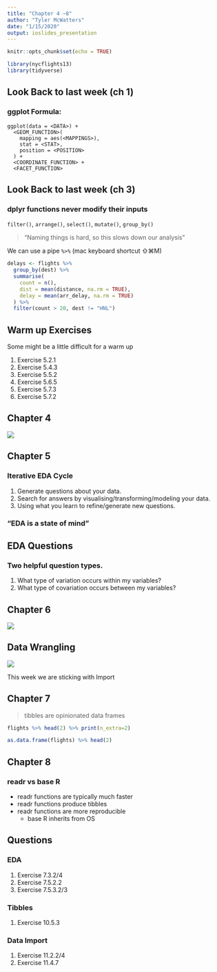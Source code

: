 ```yaml
---
title: "Chapter 4 ~8"
author: "Tyler McWatters"
date: "1/15/2020"
output: ioslides_presentation
---
```

```r
knitr::opts_chunk$set(echo = TRUE)

library(nycflights13)
library(tidyverse)
```


## Look Back to last week (ch 1)

### ggplot Formula:

``` echo
ggplot(data = <DATA>) +
  <GEOM_FUNCTION>(
    mapping = aes(<MAPPINGS>),
    stat = <STAT>,
    position = <POSITION>
  ) + 
  <COORDINATE_FUNCTION> +
  <FACET_FUNCTION>
```

## Look Back to last week (ch 3)

### dplyr functions never modify their inputs

`filter()`, `arrange()`, `select()`, `mutate()`, `group_by()`

> "Naming things is hard, so this slows down our analysis"

We can use a pipe ` %>% `  (mac keyboard shortcut ⇧⌘M)

```r
delays <- flights %>% 
  group_by(dest) %>% 
  summarise(
    count = n(),
    dist = mean(distance, na.rm = TRUE),
    delay = mean(arr_delay, na.rm = TRUE)
  ) %>% 
  filter(count > 20, dest != "HNL")
```

## Warm up Exercises
Some might be a little difficult for a warm up 

1. Exercise 5.2.1
1. Exercise 5.4.3
1. Exercise 5.5.2
1. Exercise 5.6.5
1. Exercise 5.7.3
1. Exercise 5.7.2

## Chapter 4
![](images/rstudiotips.png)

## Chapter 5
### Iterative EDA Cycle
1. Generate questions about your data.
1. Search for answers by visualising/transforming/modeling your data.
1. Using what you learn to refine/generate new questions.

### "EDA is a state of mind"

## EDA Questions
### Two helpful question types.
1. What type of variation occurs within my variables?
1. What type of covariation occurs between my variables?

## Chapter 6
![](images/ch6summary.png)

## Data Wrangling
![](images/data-science-wrangle.png)

This week we are sticking with Import 


## Chapter 7
> tibbles are opinionated data frames

```r
flights %>% head(2) %>% print(n_extra=2)
```


```r
as.data.frame(flights) %>% head(2)
```

## Chapter 8
### readr vs base R
  * readr functions are typically much faster
  * readr functions produce tibbles
  * readr functions are more reproducible
    * base R inherits from OS
    
## Questions

### EDA
1. Exercise 7.3.2/4
1. Exercise 7.5.2.2
1. Exercise 7.5.3.2/3

### Tibbles
1. Exercise 10.5.3

### Data Import
1. Exercise 11.2.2/4
1. Exercise 11.4.7